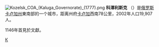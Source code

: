 {{coord|54|02|N|35|47|E|region:RU_type:city|display=title}}
[[File:Kozelsk_COA_(Kaluga_Governorate)_(1777).png|right]]
'''科澤利斯克''' （{{lang-ru|Козе́льск}}）是[[俄罗斯|俄罗斯]][[卡卢加州|卡卢加州]]東南部的一个城市，距离州府[[卡卢加|卡卢加]]西南78公里，2002年人口19,907人。

1146年首見於文獻。

{{卡盧加州行政區劃}}
{{Authority control}}
[[Category:卡卢加州城市|К]]